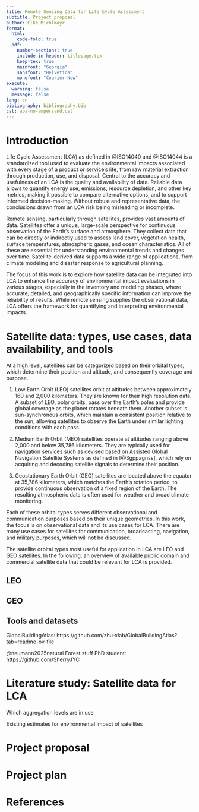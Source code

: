 ```yaml
---
title: Remote Sensing Data for Life Cycle Assessment
subtitle: Project proposal
author: Elke Michlmayr
format:
  html:
    code-fold: true
  pdf:
    number-sections: true
    include-in-header: titlepage.tex
    keep-tex: true
    mainfont: "Georgia"
    sansfont: "Helvetica"
    monofont: "Courier New"
execute:
  warning: false
  message: false
lang: en
bibliography: bibliography.bib
csl: apa-no-ampersand.csl
---
```


```{=latex}
\section*{Abstract}
The aim of this work is to create a project proposal to demonstrate ability as a student to get an overview of a research field, summarize the findings, identify a gap in the existing knowledge, define a research question, and a project plan to tackle it. 

The chosen topic is using remote sensing, in particular satellite data, for life cycle assessments (LCAs). In the first part of the paper, a literature study of the state of the art is performed. As the outcome of this study, a research gap is identified. Based on that, a proposed project to close the gap will be developed and described in detail. The final part of the paper includes a project plan.
```

# Introduction

Life Cycle Assessment (LCA) as defined in @ISO14040 and @ISO14044 is a standardized tool used to evaluate the environmental impacts associated with every stage of a product or service's life, from raw material extraction through production, use, and disposal. Central to the accuracy and usefulness of an LCA is the quality and availability of data. Reliable data allows to quantify energy use, emissions, resource depletion, and other key metrics, making it possible to compare alternative options, and to support informed decision-making. Without robust and representative data, the conclusions drawn from an LCA risk being misleading or incomplete.

Remote sensing, particularly through satellites, provides vast amounts of data. Satellites offer a unique, large-scale perspective for continuous observation of the Earth's surface and atmosphere. They collect data that can be directly or indirectly used to assess land cover, vegetation health, surface temperatures, atmospheric gases, and ocean characteristics. All of these are essential for understanding environmental trends and changes over time. Satellite-derived data supports a wide range of applications, from climate modeling and disaster response to agricultural planning.

The focus of this work is to explore how satellite data can be integrated into LCA to enhance the accuracy of environmental impact evaluations in various stages, especially in the inventory and modeling phases, where accurate, detailed, and geographically specific information can improve the reliability of results. While remote sensing supplies the observational data, LCA offers the framework for quantifying and interpreting environmental impacts.

# Satellite data: types, use cases, data availability, and tools

At a high level, satellites can be categorized based on their orbital types, which determine their position and altitude, and consequently coverage and purpose. 

1. Low Earth Orbit (LEO) satellites orbit at altitudes between approximately 160 and 2,000 kilometers. They are known for their high resolution data. A subset of LEO, polar orbits, pass over the Earth's poles and provide global coverage as the planet rotates beneath them. Another subset is sun-synchronous orbits, which maintain a consistent position relative to the sun, allowing satellites to observe the Earth under similar lighting conditions with each pass. 

1. Medium Earth Orbit (MEO) satellites operate at altitudes ranging above 2,000 and below 35,786 kilometers. They are typically used for navigation services such as devised based on Assisted Global Navigation Satellite Systems as defined in [@3gppagnss], which rely on acquiring and decoding satellite signals to determine their position. 

1. Geostationary Earth Orbit (GEO) satellites are located above the equator at  35,786 kilometers, which matches the Earth's rotation period, to provide continuous observation of a fixed region of the Earth. The resulting atmospheric data is often used for weather and broad climate monitoring.

Each of these orbital types serves different observational and communication purposes based on their unique geometries. In this work, the focus is on observational data and its use cases for LCA. There are many use cases for satellites for communication, broadcasting, navigation, and military purposes, which will not be discussed.

The satellite orbital types most useful for application in LCA are LEO and GEO satellites. In the following, an overview of available public domain and commercial satellite data that could be relevant for LCA is provided.

## LEO

## GEO

## Tools and datasets

GlobalBuildingAtlas: https://github.com/zhu-xlab/GlobalBuildingAtlas?tab=readme-ov-file

@neumann2025natural Forest stuff PhD student: https://github.com/SherryJYC



# Literature study: Satellite data for LCA

Which aggregation levels are in use

Existing estimates for environmental impact of satellites

# Project proposal

# Project plan

# References